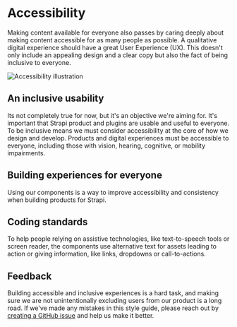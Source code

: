 
<Meta title="Foundations/Accessibility" />

# Accessibility

Making content available for everyone also passes by caring deeply about making content accessible for as many people as
possible. A qualitative digital experience should have a great User Experience (UX). This doesn't only include an
appealing design and a clear copy but also the fact of being inclusive to everyone.

![Accessibility illustration](/foundations/accessibility_illustration.png)

## An inclusive usability

Its not completely true for now, but it's an objective we're aiming for. It's important that Strapi product and plugins
are usable and useful to everyone. To be inclusive means we must consider accessibility at the core of how we design and
develop. Products and digital experiences must be accessible to everyone, including those with vision, hearing,
cognitive, or mobility impairments.

## Building experiences for everyone

Using our components is a way to improve accessibility and consistency when building products for Strapi.

## Coding standards

To help people relying on assistive technologies, like text-to-speech tools or screen reader, the components use
alternative text for assets leading to action or giving information, like links, dropdowns or call-to-actions.

## Feedback

Building accessible and inclusive experiences is a hard task, and making sure we are not unintentionally excluding users
from our product is a long road. If we've made any mistakes in this style guide, please reach out by
[creating a GitHub issue](https://github.com/strapi/design-system) and help us make it better.

